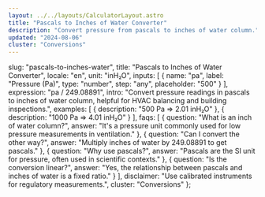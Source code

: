 ```yaml
---
layout: ../../layouts/CalculatorLayout.astro
title: "Pascals to Inches of Water Converter"
description: "Convert pressure from pascals to inches of water column."
updated: "2024-08-06"
cluster: "Conversions"
---
```



  slug: "pascals-to-inches-water",
  title: "Pascals to Inches of Water Converter",
  locale: "en",
  unit: "inH₂O",
  inputs: [
    { name: "pa", label: "Pressure (Pa)", type: "number", step: "any", placeholder: "500" }
  ],
  expression: "pa / 249.08891",
  intro: "Convert pressure readings in pascals to inches of water column, helpful for HVAC balancing and building inspections.",
  examples: [
    { description: "500 Pa ⇒ 2.01 inH₂O" },
    { description: "1000 Pa ⇒ 4.01 inH₂O" }
  ],
  faqs: [
    { question: "What is an inch of water column?", answer: "It's a pressure unit commonly used for low pressure measurements in ventilation." },
    { question: "Can I convert the other way?", answer: "Multiply inches of water by 249.08891 to get pascals." },
    { question: "Why use pascals?", answer: "Pascals are the SI unit for pressure, often used in scientific contexts." },
    { question: "Is the conversion linear?", answer: "Yes, the relationship between pascals and inches of water is a fixed ratio." }
  ],
  disclaimer: "Use calibrated instruments for regulatory measurements.",
  cluster: "Conversions"
};

<Calculator schema={schema} />
